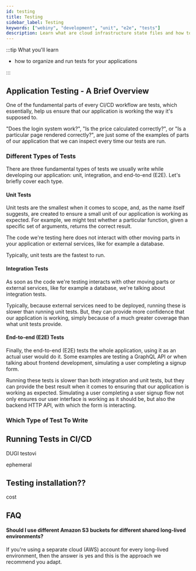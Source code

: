 ```yaml
---
id: testing
title: Testing
sidebar_label: Testing
keywords: ["webiny", "development", "unit", "e2e", "tests"]
description: Learn what are cloud infrastructure state files and how to properly store them.
---
```


:::tip What you'll learn

- how to organize and run tests for your applications

:::

## Application Testing - A Brief Overview

One of the fundamental parts of every CI/CD workflow are tests, which essentially, help us ensure that our application is working the way it's supposed to.

"Does the login system work?", "Is the price calculated correctly?", or "Is a particular page rendered correctly?", are just some of the examples of parts of our application that we can inspect every time our tests are run.

### Different Types of Tests

There are three fundamental types of tests we usually write while developing our application: unit, integration, and end-to-end (E2E). Let's briefly cover each type.

#### Unit Tests

Unit tests are the smallest when it comes to scope, and, as the name itself suggests, are created to ensure a small unit of our application is working as expected. For example, we might test whether a particular function, given a specific set of arguments, returns the correct result.

The code we're testing here does not interact with other moving parts in your application or external services, like for example a database.

Typically, unit tests are the fastest to run.

#### Integration Tests

As soon as the code we're testing interacts with other moving parts or external services, like for example a database, we're talking about integration tests.

Typically, because external services need to be deployed, running these is slower than running unit tests. But, they can provide more confidence that our application is working, simply because of a much greater coverage than what unit tests provide.

#### End-to-end (E2E) Tests

Finally, the end-to-end (E2E) tests the whole application, using it as an actual user would do it. Some examples are testing a GraphQL API or when talking about frontend development, simulating a user completing a signup form.

Running these tests is slower than both integration and unit tests, but they can provide the best result when it comes to ensuring that our application is working as expected. Simulating a user completing a user signup flow not only ensures our user interface is working as it should be, but also the backend HTTP API, with which the form is interacting.

### Which Type of Test To Write



## Running Tests in CI/CD

DUGI testovi

ephemeral

## Testing installation??

cost
## FAQ

#### Should I use different Amazon S3 buckets for different shared long-lived environments?

If you're using a separate cloud (AWS) account for every long-lived environment, then the answer is yes and this is the approach we recommend you adapt.
